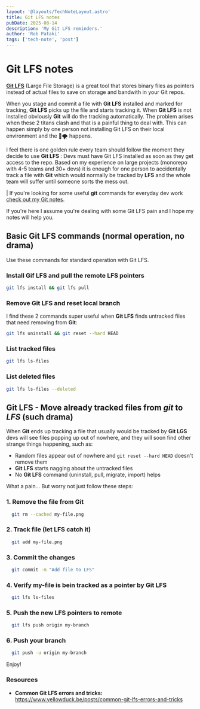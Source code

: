 ```yaml
---
layout: '@layouts/TechNoteLayout.astro'
title: Git LFS notes
pubDate: 2025-08-14
description: 'My Git LFS reminders.'
author: 'Rob Pataki'
tags: ['tech-note', 'post']
---
```


# Git LFS notes

[**Git LFS**](https://git-lfs.com/) (Large File Storage) is a great tool that stores binary files as pointers instead of actual files to save on storage and bandwith in your Git repos.

When you stage and commit a file with **Git LFS** installed and marked for tracking, **Git LFS** picks up the file and starts tracking it. When **Git LFS** is not installed obviously **Git** will do the tracking automatically. The problem arises when these 2 titans clash and that is a painful thing to deal with. This can happen simply by one person not installing Git LFS on their local environment and the 💩🌪️ happens.

I feel there is one golden rule every team should follow the moment they decide to use **Git LFS** : Devs must have Git LFS installed as soon as they get access to the repo. Based on my experience on large projects (monorepo with 4-5 teams and 30+ devs) it is enough for one person to accidentally track a file with **Git** which would normally be tracked by **LFS** and the whole team will suffer until someone sorts the mess out.

| If you're looking for some useful **git** commands for everyday dev work [check out my Git notes](/tech-notes/git-notes).

If you're here I assume you're dealing with some Git LFS pain and I hope my notes will help you.

## Basic Git LFS commands (normal operation, no drama)

Use these commands for standard operation with Git LFS.

### Install Gif LFS and pull the remote LFS pointers

```sh
git lfs install && git lfs pull
```

### Remove Git LFS and reset local branch

I find these 2 commands super useful when **Git LFS** finds untracked files that need removing from **Git**:

```sh
git lfs uninstall && git reset --hard HEAD
```

### List tracked files

```sh
git lfs ls-files
```

### List deleted files

```sh
git lfs ls-files --deleted
```

## Git LFS - Move already tracked files from _git_ to _LFS_ (such drama)

When **Git** ends up tracking a file that usually would be tracked by **Git LGS** devs will see files popping up out of nowhere, and they will soon find other strange things happening, such as:

- Random files appear out of nowhere and `git reset --hard HEAD` doesn't remove them
- **Git LFS** starts nagging about the untracked files
- No **Git LFS** command (uninstall, pull, migrate, import) helps

What a pain... But worry not just follow these steps:

### 1. Remove the file from Git

```sh
  git rm --cached my-file.png
```

### 2. Track file (let LFS catch it)

```sh
  git add my-file.png
```

### 3. Commit the changes

```sh
  git commit -m "Add file to LFS"
```

### 4. Verify my-file is bein tracked as a pointer by Git LFS

```sh
  git lfs ls-files
```

### 5. Push the new LFS pointers to remote

```sh
  git lfs push origin my-branch
```

### 6. Push your branch

```sh
  git push -u origin my-branch
```

Enjoy!

### Resources

- **Common Git LFS errors and tricks:** https://www.yellowduck.be/posts/common-git-lfs-errors-and-tricks

